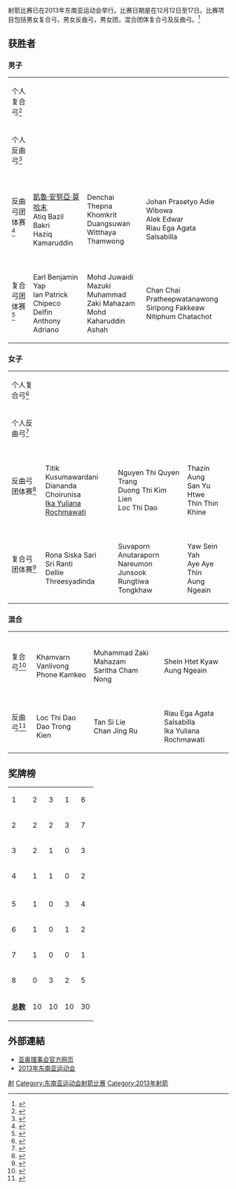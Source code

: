{{expand|time=2013-12-29T02:43:40+00:00}}
射箭比赛已在2013年东南亚运动会举行。比赛日期是在12月12日至17日。比赛项目包括男女复合弓，男女反曲弓，男女团，混合团体复合弓及反曲弓。<ref>{{cite web | url=http://www.27seagames2013.com/results/competition_schedules | title=Competition Schedules | work=http://www.27seagames2013.com/ | accessdate=14 December 2013 | deadurl=yes | archiveurl=https://web.archive.org/web/20131216182958/http://www.27seagames2013.com/results/competition_schedules | archivedate=2013年12月16日 }}</ref>

== 获胜者 ==
===男子===
{| {{MedalistTable|type=项目}}
|-
|个人复合弓<ref>{{cite web |url=http://s3-ap-southeast-1.amazonaws.com/seagames/assets/images/es_image/8569.png |title=存档副本 |accessdate=2013-12-17 |deadurl=yes |archiveurl=https://web.archive.org/web/20131217081218/http://s3-ap-southeast-1.amazonaws.com/seagames/assets/images/es_image/8569.png |archivedate=2013-12-17 }}</ref>
|{{flagIOC2medalist|Nguyen Tien Cuong|VIE|2013年东南亚运动会}}
|{{flagIOC2medalist|Nitiphum Chatachot|THA|2013年东南亚运动会}}
|{{flagIOC2medalist|Earl Benjamin Yap|PHI|2013年东南亚运动会}}
|-
|个人反曲弓<ref>{{cite web |url=http://s3-ap-southeast-1.amazonaws.com/seagames/assets/images/es_image/8577.pdf |title=存档副本 |accessdate=2013-12-17 |deadurl=yes |archiveurl=https://web.archive.org/web/20131217080701/http://s3-ap-southeast-1.amazonaws.com/seagames/assets/images/es_image/8577.pdf |archivedate=2013-12-17 }}</ref>
|{{flagIOC2medalist|[[凱魯·安努亞·莫哈末|凱魯·安努亞·莫哈末]]|MAS|2013年东南亚运动会}}
|{{flagIOC2medalist|Atiq Bazil Bakri|MAS|2013年东南亚运动会}}
|{{flagIOC2medalist|Witthaya Thamwong|THA|2013年东南亚运动会}}
|-
|反曲弓团体赛<ref>{{cite web |url=http://s3-ap-southeast-1.amazonaws.com/seagames/assets/images/es_image/8596.pdf |title=存档副本 |accessdate=2013-12-17 |deadurl=yes |archiveurl=https://web.archive.org/web/20131217123503/http://s3-ap-southeast-1.amazonaws.com/seagames/assets/images/es_image/8596.pdf |archivedate=2013-12-17 }}</ref>
|{{flagIOC2team|MAS|2013年东南亚运动会}}<br>[[凱魯·安努亞·莫哈末|凱魯·安努亞·莫哈末]]<br />Atiq Bazil Bakri<br />Haziq Kamaruddin
|{{flagIOC2team|THA|2013年东南亚运动会}}<br />Denchai Thepna<br />Khomkrit Duangsuwan<br />Witthaya Thamwong
|{{flagIOC2team|INA|2013年东南亚运动会}}<br />Johan Prasetyo Adie Wibowa<br />Alek Edwar<br />Riau Ega Agata Salsabilla
|-
|复合弓团体赛<ref>{{cite web |url=http://s3-ap-southeast-1.amazonaws.com/seagames/assets/images/es_image/8606.pdf |title=存档副本 |accessdate=2013-12-19 |deadurl=yes |archiveurl=https://web.archive.org/web/20131219153429/http://s3-ap-southeast-1.amazonaws.com/seagames/assets/images/es_image/8606.pdf |archivedate=2013-12-19 }}</ref>
|{{flagIOC2team|PHI|2013年东南亚运动会}}<br>Earl Benjamin Yap<br />Ian Patrick Chipeco<br />Delfin Anthony Adriano
|{{flagIOC2team|MAS|2013年东南亚运动会}}<br>Mohd Juwaidi Mazuki<br />Muhammad Zaki Mahazam<br />Mohd Kaharuddin Ashah
|{{flagIOC2team|THA|2013年东南亚运动会}}<br>Chan Chai Pratheepwatanawong<br />Siripong Fakkeaw<br />Nitiphum Chatachot
|}

===女子===
{| {{MedalistTable|type=项目}}
|-
|个人复合弓<ref>{{cite web |url=http://s3-ap-southeast-1.amazonaws.com/seagames/assets/images/es_image/8565.png |title=存档副本 |accessdate=2013-12-17 |deadurl=yes |archiveurl=https://web.archive.org/web/20131217072837/http://s3-ap-southeast-1.amazonaws.com/seagames/assets/images/es_image/8565.png |archivedate=2013-12-17 }}</ref>
| {{flagIOC2medalist|Aung Ngeain|MYA|2013年东南亚运动会}}
| {{flagIOC2medalist|Dellie Threesyadinda|INA|2013年东南亚运动会}}
| {{flagIOC2medalist|Cham Nong Saritha|MAS|2013年东南亚运动会}}
|-
|个人反曲弓<ref>{{cite web |url=http://s3-ap-southeast-1.amazonaws.com/seagames/assets/images/es_image/8573.pdf |title=存档副本 |accessdate=2013-12-17 |deadurl=yes |archiveurl=https://web.archive.org/web/20131217080942/http://s3-ap-southeast-1.amazonaws.com/seagames/assets/images/es_image/8573.pdf |archivedate=2013-12-17 }}</ref>
| {{flagIOC2medalist|Chan Jing Ru|SIN|2013年东南亚运动会}}
| {{flagIOC2medalist|Titik Kusumawardani|INA|2013年东南亚运动会}}
| {{flagIOC2medalist|[[Ika_Yuliana_Rochmawati|Ika Yuliana Rochmawati]]|INA|2013年东南亚运动会}}
|-
|反曲弓团体赛<ref>{{cite web |url=http://s3-ap-southeast-1.amazonaws.com/seagames/assets/images/es_image/8591.pdf |title=存档副本 |accessdate=2013-12-17 |deadurl=yes |archiveurl=https://web.archive.org/web/20131217125640/http://s3-ap-southeast-1.amazonaws.com/seagames/assets/images/es_image/8591.pdf |archivedate=2013-12-17 }}</ref>
| {{flagIOC2team|INA|2013年东南亚运动会}}<br />Titik Kusumawardani<br />Diananda Choirunisa<br />[[Ika_Yuliana_Rochmawati|Ika Yuliana Rochmawati]]
| {{flagIOC2team|VIE|2013年东南亚运动会}}<br />Nguyen Thi Quyen Trang<br>Duong Thi Kim Lien<br />Loc Thi Dao
| {{flagIOC2team|MYA|2013年东南亚运动会}}<br />Thazin Aung<br />San Yu Htwe<br />Thin Thin Khine
|-
|复合弓团体赛<ref>{{cite web |url=http://s3-ap-southeast-1.amazonaws.com/seagames/assets/images/es_image/8601.pdf |title=存档副本 |accessdate=2013-12-19 |deadurl=yes |archiveurl=https://web.archive.org/web/20131219153840/http://s3-ap-southeast-1.amazonaws.com/seagames/assets/images/es_image/8601.pdf |archivedate=2013-12-19 }}</ref>
|{{flagIOC2team|INA|2013年东南亚运动会}}<br>Rona Siska Sari<br />Sri Ranti<br />Dellie Threesyadinda
|{{flagIOC2team|THA|2013年东南亚运动会}}<br>Suvaporn Anutaraporn<br />Nareumon Junsook<br />Rungtiwa Tongkhaw
|{{flagIOC2team|MYA|2013年东南亚运动会}}<br>Yaw Sein Yah<br />Aye Aye Thin<br />Aung Ngeain
|}

===混合===
{| {{MedalistTable|type=项目}}
|-
|复合弓<ref>{{cite web |url=http://s3-ap-southeast-1.amazonaws.com/seagames/assets/images/es_image/8581.pdf |title=存档副本 |accessdate=2013-12-17 |deadurl=yes |archiveurl=https://web.archive.org/web/20131217080532/http://s3-ap-southeast-1.amazonaws.com/seagames/assets/images/es_image/8581.pdf |archivedate=2013-12-17 }}</ref>
| {{flagIOC2team|LAO|2013年东南亚运动会}}<br />Khamvarn Vanlivong<br />Phone Kamkeo
| {{flagIOC2team|MAS|2013年东南亚运动会}}<br />Muhammad Zaki Mahazam<br />Saritha Cham Nong
| {{flagIOC2team|MYA|2013年东南亚运动会}}<br />Shein Htet Kyaw<br />Aung Ngeain
|-
|反曲弓<ref>{{cite web |url=http://s3-ap-southeast-1.amazonaws.com/seagames/assets/images/es_image/8586.pdf |title=存档副本 |accessdate=2013-12-17 |deadurl=yes |archiveurl=https://web.archive.org/web/20131217080619/http://s3-ap-southeast-1.amazonaws.com/seagames/assets/images/es_image/8586.pdf |archivedate=2013-12-17 }}</ref>
| {{flagIOC2team|VIE|2013年东南亚运动会}}<br />Loc Thi Dao<br />Dao Trong Kien
| {{flagIOC2team|SIN|2013年东南亚运动会}}<br />Tan Si Lie<br />Chan Jing Ru
| {{flagIOC2team|INA|2013年东南亚运动会}}<br />Riau Ega Agata Salsabilla<br />Ika Yuliana Rochmawati
|}

== 奖牌榜 ==
{{legend2|#ccccff|东道主.|border=solid 1px #AAAAAA}}

{| {{RankedMedalTable|class=wikitable sortable}}
|-
|1||align=left|{{flagIOC2team|MAS|2013年东南亚运动会}}|| 2 || 3 || 1 || 6
|-
|2||align=left|{{flagIOC2team|INA|2013年东南亚运动会}}|| 2 || 2 || 3 || 7
|-
|3||align=left|{{flagIOC2team|VIE|2013年东南亚运动会}}|| 2 || 1 || 0 || 3
|-
|4||align=left|{{flagIOC2team|SIN|2013年东南亚运动会}}|| 1 || 1 || 0 || 2
|-
|-style="background:#ccccff"
|5||align=left|{{flagIOC2team|MYA|2013年东南亚运动会}}|| 1 || 0 || 3 || 4
|-
|6||align=left|{{flagIOC2team|PHI|2013年东南亚运动会}}|| 1 || 0 || 1 || 2
|-
|7||align=left|{{flagIOC2team|LAO|2013年东南亚运动会}}|| 1 || 0 || 0 || 1
|-
|8||align=left|{{flagIOC2team|THA|2013年东南亚运动会}}|| 0 || 3 || 2 || 5
|-class="sortbottom"
|colspan=2|'''总数'''||10||10||10||30
|}

== 外部連結 ==
{{reflist}}
* [https://web.archive.org/web/20090303150302/http://ocasia.org/regional_games.asp 亚奥理事会官方网页]
* [https://web.archive.org/web/20130808040300/http://www.mmseagames2013.com/ 2013年东南亚运动会]

{{2013年东南亚运动会项目}}
{{東南亞運動會射箭比賽}}
[[Category:2013年东南亚运动会项目|射]]
[[Category:东南亚运动会射箭比赛|Category:东南亚运动会射箭比赛]]
[[Category:2013年射箭|Category:2013年射箭]]